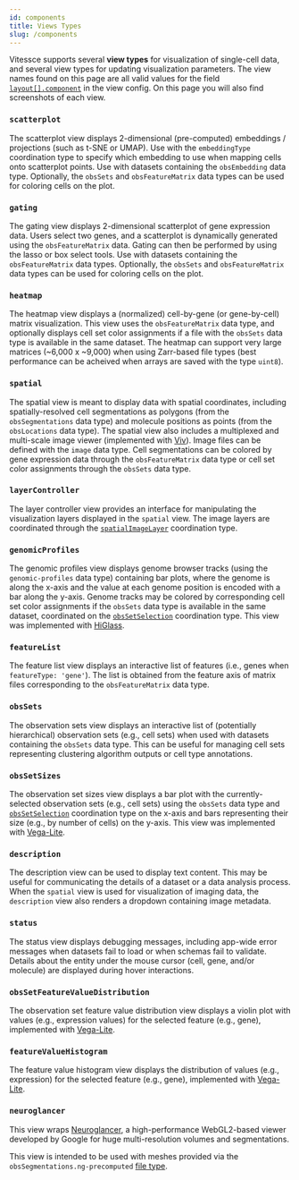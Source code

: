 ```yaml
---
id: components
title: Views Types
slug: /components
---
```


Vitessce supports several __view types__ for visualization of single-cell data, and several view types for updating visualization parameters. The view names found on this page are all valid values for the field [`layout[].component`](/docs/view-config-json/#layout) in the view config. On this page you will also find screenshots of each view.

### `scatterplot`

The scatterplot view displays 2-dimensional (pre-computed) embeddings / projections (such as t-SNE or UMAP).
Use with the `embeddingType` coordination type to specify which embedding to use when mapping cells onto scatterplot points.
Use with datasets containing the `obsEmbedding` data type. Optionally, the `obsSets` and `obsFeatureMatrix` data types can be used for coloring cells on the plot.

<ComponentImage filename="scatterplot-2.png" alt="Screenshot of Scatterplot View" />

### `gating`
The gating view displays 2-dimensional scatterplot of gene expression data.
Users select two genes, and a scatterplot is dynamically generated using the `obsFeatureMatrix` data. Gating can then be performed by using the lasso or box select tools.
Use with datasets containing the `obsFeatureMatrix` data types. Optionally, the `obsSets` and `obsFeatureMatrix` data types can be used for coloring cells on the plot.

<ComponentImage filename="gating-1.png" alt="Screenshot of Gating View" />
<ComponentImage filename="gating-2.png" alt="Screenshot of Gating View" />

### `heatmap`

The heatmap view displays a (normalized) cell-by-gene (or gene-by-cell) matrix visualization.
This view uses the `obsFeatureMatrix` data type, and optionally displays cell set color assignments if a file with the `obsSets` data type is available in the same dataset.
The heatmap can support very large matrices (~6,000 x ~9,000) when using Zarr-based file types (best performance can be acheived when arrays are saved with the type `uint8`).

<ComponentImage filename="heatmap.png" alt="Screenshot of Heatmap View" />
<ComponentImage filename="heatmap-2.png" alt="Screenshot of Heatmap View" />

### `spatial`

The spatial view is meant to display data with spatial coordinates, including spatially-resolved cell segmentations as polygons (from the `obsSegmentations` data type) and molecule positions as points (from the `obsLocations` data type). The spatial view also includes a multiplexed and multi-scale image viewer (implemented with [Viv](http://viv.gehlenborglab.org/)). Image files can be defined with the `image` data type. Cell segmentations can be colored by gene expression data through the `obsFeatureMatrix` data type or cell set color assignments through the `obsSets` data type.

<ComponentImage filename="spatial-2.png" alt="Screenshot of Spatial View" />
<ComponentImage filename="spatial.png" alt="Screenshot of Spatial View" />

### `layerController`

The layer controller view provides an interface for manipulating the visualization layers displayed in the `spatial` view.
The image layers are coordinated through the [`spatialImageLayer`](/docs/coordination-types/#spatialImageLayer) coordination type.

<ComponentImage filename="layerController.png" alt="Screenshot of Layer Controller View" />

### `genomicProfiles`

The genomic profiles view displays genome browser tracks (using the `genomic-profiles` data type) containing bar plots, where the genome is along the x-axis and the value at each genome position is encoded with a bar along the y-axis.
Genome tracks may be colored by corresponding cell set color assignments if the `obsSets` data type is available in the same dataset, coordinated on the [`obsSetSelection`](/docs/coordination-types/#obsSetSelection) coordination type.
This view was implemented with [HiGlass](https://higlass.io/).

<ComponentImage filename="genomicProfiles.png" alt="Screenshot of Genomic Profiles View" />

### `featureList`

The feature list view displays an interactive list of features (i.e., genes when `featureType: 'gene'`).
The list is obtained from the feature axis of matrix files corresponding to the `obsFeatureMatrix` data type.

<ComponentImage filename="genes.png" alt="Screenshot of Expression Levels View" />

### `obsSets`

The observation sets view displays an interactive list of (potentially hierarchical) observation sets (e.g., cell sets) when used with datasets containing the `obsSets` data type. This can be useful for managing cell sets representing clustering algorithm outputs or cell type annotations.

<ComponentImage filename="cellSets.png" alt="Screenshot of Cell Set Manager View" />

### `obsSetSizes`

The observation set sizes view displays a bar plot with the currently-selected observation sets (e.g., cell sets) using the `obsSets` data type and [`obsSetSelection`](/docs/coordination-types/#obsSetSelection) coordination type on the x-axis and bars representing their size (e.g., by number of cells) on the y-axis. This view was implemented with [Vega-Lite](https://vega.github.io/vega-lite/).

<ComponentImage filename="cellSetSizes.png" alt="Screenshot of Cell Set Sizes View" />

### `description`

The description view can be used to display text content. This may be useful for communicating the details of a dataset or a data analysis process. When the `spatial` view is used for visualization of imaging data, the `description` view also renders a dropdown containing image metadata.

<ComponentImage filename="description.png" alt="Screenshot of Description View" />

### `status`

The status view displays debugging messages, including app-wide error messages when datasets fail to load or when schemas fail to validate. Details about the entity under the mouse cursor (cell, gene, and/or molecule) are displayed during hover interactions.

<ComponentImage filename="status.png" alt="Screenshot of Status View" />

### `obsSetFeatureValueDistribution`

The observation set feature value distribution view displays a violin plot with values (e.g., expression values) for the selected feature (e.g., gene), implemented with [Vega-Lite](https://vega.github.io/vega-lite/).

<ComponentImage filename="cellSetExpression.png" alt="Screenshot of Cell Set Expression View" />

### `featureValueHistogram`

The feature value histogram view displays the distribution of values (e.g., expression) for the selected feature (e.g., gene), implemented with [Vega-Lite](https://vega.github.io/vega-lite/).

<ComponentImage filename="expressionHistogram.png" alt="Screenshot of Expression Histogram View" />

### `neuroglancer`

This view wraps [Neuroglancer](https://github.com/google/neuroglancer), a high-performance WebGL2-based viewer developed by Google for huge multi-resolution volumes and segmentations.

<ComponentImage filename="neuroglancer.png" alt="Screenshot of Neuroglancer view" />

This view is intended to be used with meshes provided via the `obsSegmentations.ng-precomputed` [file type](../data-file-types/#obssegmentationsng-precomputed).